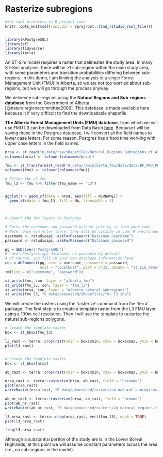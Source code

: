 # Rasterize subregions 

```r
#Set root directory to R project root
knitr::opts_knit$set(root.dir = rprojroot::find_rstudio_root_file())


library(RPostgreSQL)
library(sf)
library(tidyverse)
library(terra)

```

An ST-Sim model requires a raster that delineates the study area. In many ST-Sim analyses, there will be >1 sub-region within the main study area, with some parameters and transition probabilities differing between sub-regions. In this demo, I am limiting the analysis to a single Forest Management Unit (FMU) in Alberta, so we are not too worried about sub-regions, but we will go through the process anyway. 

We delineate sub-regions using the **Natural Regions and Sub-regions database** from the Government of Alberta [@naturalregionscommittee2006]. This database is made available here because it if very difficult to find the downloadable shapefile.   

**The Alberta Forest Management Units (FMU) database**, from which we will use FMU L3 can be downloaded from Data Basin [here](https://databasin.org/datasets/606eb8aad3ec4d4fb1406d0159d15280/). Because I will be saving these in the Postgres database, I will convert all the field names to lower case letters. For some reason, Postgres has a hard time working with upper case letters in the field names. 

```r
nrsa <- st_read("0_data/raw/shapefiles/Natural_Regions_Subregions_of_Alberta/Natural_Regions_Subregions_of_Alberta.shp")
colnames(nrsa) <- tolower(colnames(nrsa))

fmu <- st_transform(st_read("0_data/raw/alberta_fmu/data/data/BF_FMU_POLYGON_10TM/BF_FMU_POLYGON_10TM.shp"), crs = 3400)
colnames(fmu) <- tolower(colnames(fmu))

# Filter the L3 fmu 
fmu_l3 <- fmu %>% filter(fmu_name == "L3")


ggplot() + geom_sf(data = nrsa, aes(fill = NSRNAME)) +
  geom_sf(data = fmu_l3, fill = NA, linewidth = 1)



# Export the fmu layers to Postgres  

# Enter the username and password without putting it into your code
# Note: Once you enter these, they will be visible in your R environment, so I remove them after connecting to the database
username <- rstudioapi::askForPassword("Database username")
password <- rstudioapi::askForPassword("Database password")

pg = dbDriver("PostgreSQL")
# Local Postgres.app database; no password by default
# Of course, you fill in your own database information here.
con = dbConnect(pg, user = username, password = password,
                host = "localhost", port = 5432, dbname = "st_sim_demo")
rm(list = c("username", "password"))

st_write(fmu, con, layer = "alberta_fmu")
st_write(fmu_l3, con, layer = "fmu_l3") 
st_write(nrsa, con, layer = "alberta_natural_subregions") 
st_write(fmu_l3, "0_data/processed/shapefiles/fmu_l3.shp") 

```


We will create the rasters using the 'rasterize' command from the 'terra' package. The first step is to create a template raster from the L3 FMU layer using a 100m cell resolution. Then I will use the template to rasterize the natural sub-regions polygons. 

```r
# Create the template raster
box <- st_bbox(fmu_l3)

l3_rast <- terra::crop(rast(xmin = box$xmin, xmax = box$xmax, ymin = box$ymin, ymax = box$ymax, crs = crs(fmu), resolution = 100, vals = 1), vect(fmu_l3), mask = TRUE)
plot(l3_rast)



```


```r
# Create the template raster
box <- st_bbox(nrsa)

ab_rast <- terra::crop(rast(xmin = box$xmin, xmax = box$xmax, ymin = box$ymin, ymax = box$ymax, crs = crs(fmu), resolution = 100, vals = 1), vect(nrsa), mask = TRUE)

nrsa_rast <- terra::rasterize(nrsa, ab_rast, field = "nsrname")
plot(nrsa_rast)
writeRaster(nrsa_rast, "0_data/processed/rasters/ab_natural_subregions.tif")

ab_nr_rast <- terra::rasterize(nrsa, ab_rast, field = "nrname")
plot(ab_nr_rast)
writeRaster(ab_nr_rast, "0_data/processed/rasters/ab_natural_regions.tif") 

l3_nrsa_rast <- terra::crop(nrsa_rast, vect(fmu_l3), mask = TRUE)
plot(l3_nrsa_rast)

freq(l3_nrsa_rast)

```

Although a substantial portion of the study are is in the Lower Boreal Highlands, at this point we will assume constant parameters across the area (i.e., no sub-regions in the model). 




